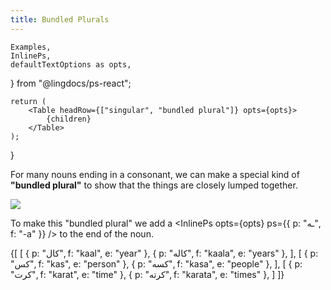```yaml
---
title: Bundled Plurals
---
```


    Examples,
    InlinePs,
    defaultTextOptions as opts,
} from "@lingdocs/ps-react";

    return (
        <Table headRow={["singular", "bundled plural"]} opts={opts}>
            {children}
        </Table>
    );
}

For many nouns ending in a consonant, we can make a special kind of **"bundled plural"** to show that the things are closely lumped together.

<div className="mx-auto" style={{ maxWidth: "300px" }}>
    <img src={penBundle} className="img-fluid" />
</div>

To make this "bundled plural" we add a <InlinePs opts={opts} ps={{ p: "ـه", f: "-a" }} /> to the end of the noun.

<BundledPluralTable>{[
    [
        { p: "کال", f: "kaal", e: "year" },
        { p: "کاله", f: "kaala", e: "years" },
    ],
    [
        { p: "کس", f: "kas", e: "person" },
        { p: "کسه", f: "kasa", e: "people" },
    ],
    [
        { p: "کرت", f: "karat", e: "time" },
        { p: "کرته", f: "karata", e: "times" },
    ]
]}</BundledPluralTable>
